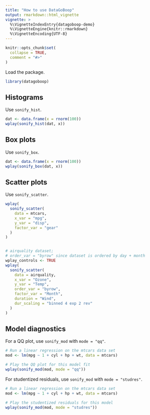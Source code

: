 ```yaml
---
title: "How to use DataGoBoop"
output: rmarkdown::html_vignette
vignette: >
  %\VignetteIndexEntry{datagoboop-demo}
  %\VignetteEngine{knitr::rmarkdown}
  %\VignetteEncoding{UTF-8}
---
```


```r
knitr::opts_chunk$set(
  collapse = TRUE,
  comment = "#>"
)
```


Load the package.
```r
library(datagoboop)
```

## Histograms

Use `sonify_hist`.

```r
dat <- data.frame(x = rnorm(100))
wplay(sonify_hist(dat, x))
```

## Box plots

Use `sonify_box`.

```r
dat <- data.frame(x = rnorm(100))
wplay(sonify_box(dat, x))
```

## Scatter plots

Use `sonify_scatter`.

```r
wplay(
  sonify_scatter(
    data = mtcars,
    x_var = "mpg",
    y_var = "disp",
    factor_var = "gear"
  )
)


# airquality dataset;
# order_var = "byrow" since dataset is ordered by day + month
wplay_controls <- TRUE
wplay(
  sonify_scatter(
    data = airquality,
    x_var = "Ozone",
    y_var = "Temp",
    order_var = "byrow",
    factor_var = "Month",
    duration = "Wind",
    dur_scaling = "binned 4 exp 2 rev"
  )
)
```

## Model diagnostics

For a QQ plot, use `sonify_mod` with `mode = "qq"`.

```r
# Run a linear regression on the mtcars data set
mod <- lm(mpg ~ 1 + cyl + hp + wt, data = mtcars)

# Play the QQ plot for this model fit
wplay(sonify_mod(mod, mode = "qq"))
```

For studentized residuals, use `sonify_mod` with `mode = "studres"`.

```r
# Run a linear regression on the mtcars data set
mod <- lm(mpg ~ 1 + cyl + hp + wt, data = mtcars)

# Play the studentized residuals for this model
wplay(sonify_mod(mod, mode = "studres"))
```
